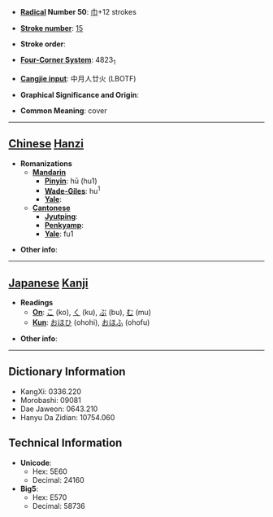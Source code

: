 * '''[[Wiktionary:Chinese radical index| Radical]] Number 50''': [[Wiktionary:Chinese radical index 巾|巾]]+12 strokes

* '''[[Wiktionary:Chinese total strokes index|Stroke number]]''': [[Wiktionary:Chinese total strokes index 15|15]]

* '''Stroke order''': 

* '''[[Wiktionary:Chinese four corner index|Four-Corner System]]''': 4823<sub>1</sub>

* '''[[Wiktionary:Chinese Cangjie index|Cangjie input]]''': 中月人廿火 (LBOTF)

* '''Graphical Significance and Origin''': 

* '''Common Meaning''': cover

----

== [[Chinese]] [[Hanzi]] ==

* '''Romanizations'''
** '''[[Mandarin]]'''
*** '''[[Pinyin]]''': hū (hu1)
*** '''[[Wade-Giles]]''': hu<sup>1</sup>
*** '''[[Yale]]''': 
** '''[[Cantonese]]'''
*** '''[[Jyutping]]''':
*** '''[[Penkyamp]]''': 
*** '''[[Yale]]''': fu1

* '''Other info''': 

----

== [[Japanese]] [[Kanji]] ==

* '''Readings'''
** '''[[On]]''': [[こ]] (ko), [[く]] (ku), [[ぶ]] (bu), [[む]] (mu)
** '''[[Kun]]''': [[おほひ]] (ohohi), [[おほふ]] (ohofu)

* '''Other info''':  

----

== Dictionary Information ==

* KangXi: 0336.220
* Morobashi: 09081
* Dae Jaweon: 0643.210
* Hanyu Da Zidian: 10754.060

== Technical Information ==

* '''Unicode''':
** Hex: 5E60
** Decimal: 24160
* '''Big5''':
** Hex: E570
** Decimal: 58736